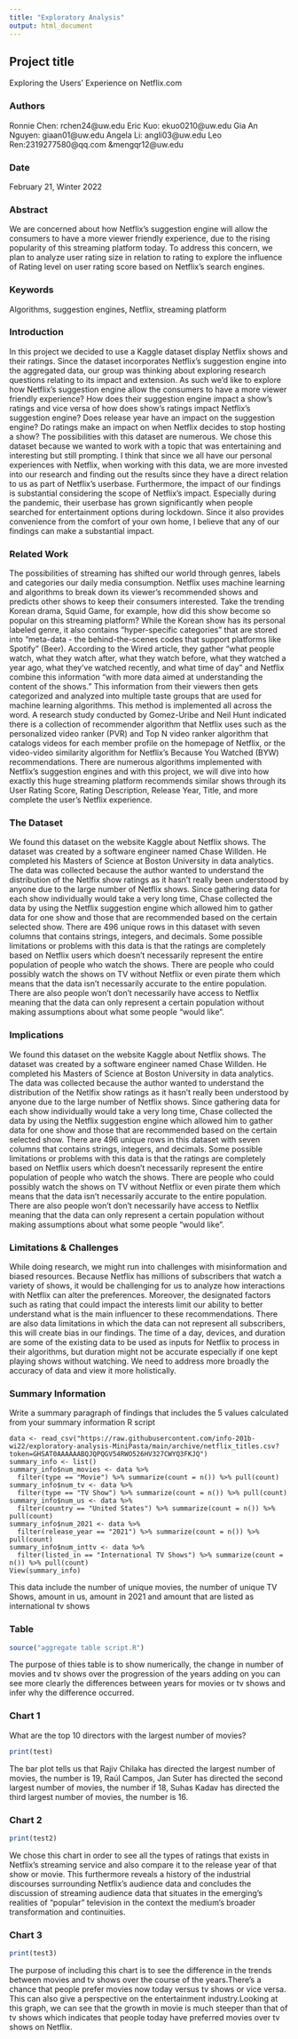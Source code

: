 ```yaml
---
title: "Exploratory Analysis"
output: html_document
---
```


## Project title
Exploring the Users' Experience on Netflix.com

### Authors

Ronnie Chen: rchen24@uw.edu
Eric Kuo: ekuo0210@uw.edu
Gia An Nguyen: giaan01@uw.edu
Angela Li: angli03@uw.edu
Leo Ren:2319277580@qq.com &mengqr12@uw.edu

### Date

February 21, Winter 2022

### Abstract

We are concerned about how Netflix’s suggestion engine will allow the consumers to have a more viewer friendly experience, due to the rising popularity of this
streaming platform today. To address this concern, we plan to analyze user rating size in relation to rating to explore the influence of Rating level on user
rating score based on Netflix's search engines.

### Keywords

Algorithms, suggestion engines, Netflix, streaming platform

### Introduction  

In this project we decided to use a Kaggle dataset display Netflix shows and their ratings. Since the dataset incorporates Netflix’s suggestion engine into the
aggregated data, our group was thinking about exploring research questions relating to its impact and extension. As such we’d like to explore how Netflix’s
suggestion engine allow the consumers to have a more viewer friendly experience? How does their suggestion engine impact a show’s ratings and vice versa of how
does show’s ratings impact Netflix’s suggestion engine? Does release year have an impact on the suggestion engine? Do ratings make an impact on when Netflix
decides to stop hosting a show? The possibilities with this dataset are numerous. We chose this dataset because we wanted to work with a topic that was
entertaining and interesting but still prompting. I think that since we all have our personal experiences with Netflix, when working with this data, we are more
invested into our research and finding out the results since they have a direct relation to us as part of Netflix’s userbase. Furthermore, the impact of our
findings is substantial considering the scope of Netflix’s impact. Especially during the pandemic, their userbase has grown significantly when people searched for
entertainment options during lockdown. Since it also provides convenience from the comfort of your own home, I believe that any of our findings can make a
substantial impact.

### Related Work  

The possibilities of streaming has shifted our world through genres, labels and categories our daily media consumption. Netflix uses machine learning and
algorithms to break down its viewer's recommended shows and predicts other shows to keep their consumers interested. Take the trending Korean drama, Squid Game,
for example, how did this show become so popular on this streaming platform? While the Korean show has its personal labeled genre, it also contains "hyper-specific
categories" that are stored into "meta-data - the behind-the-scenes codes that support platforms like Spotify" (Beer). According to the Wired article, they gather
"what people watch, what they watch after, what they watch before, what they watched a year ago, what they've watched recently, and what time of day" and Netflix
combine this information "with more data aimed at understanding the content of the shows." This information from their viewers then gets categorized and analyzed
into multiple taste groups that are used for machine learning algorithms. This method is implemented all across the word. A research study conducted by Gomez-Uribe
and Neil Hunt indicated there is a collection of recommender algorithm that Netflix uses such as the personalized video ranker (PVR) and Top N video ranker
algorithm that catalogs videos for each member profile on the homepage of Netflix, or the video-video similarity algorithm for Netflix's Because You Watched (BYW)
recommendations. There are numerous algorithms implemented with Netflix's suggestion engines and with this project, we will dive into how exactly this huge
streaming platform recommends similar shows through its User Rating Score, Rating Description, Release Year, Title, and more complete the user's Netflix
experience.

### The Dataset

We found this dataset on the website Kaggle about Netflix shows. The dataset was created by a software engineer named Chase Willden. He completed his Masters of
Science at Boston University in data analytics. The data was collected because the author wanted to understand the distribution of the Netlfix show ratings as it
hasn't really been understood by anyone due to the large number of Netflix shows. Since gathering data for each show individually would take a very long time,
Chase collected the data by using the Netflix suggestion engine which allowed him to gather data for one show and those that are recommended based on the certain
selected show. There are 496 unique rows in this dataset with seven columns that contains strings, integers, and decimals. Some possible limitations or problems
with this data is that the ratings are completely based on Netflix users which doesn't necessarily represent the entire population of people who watch the shows.
There are people who could possibly watch the shows on TV without Netflix or even pirate them which means that the data isn't necessarily accurate to the entire
population. There are also people won't don't necessarily have access to Netflix meaning that the data can only represent a certain population without making
assumptions about what some people "would like".

### Implications

We found this dataset on the website Kaggle about Netflix shows. The dataset was created by a software engineer named Chase Willden. He completed his Masters of
Science at Boston University in data analytics. The data was collected because the author wanted to understand the distribution of the Netlfix show ratings as it
hasn't really been understood by anyone due to the large number of Netflix shows. Since gathering data for each show individually would take a very long time,
Chase collected the data by using the Netflix suggestion engine which allowed him to gather data for one show and those that are recommended based on the certain
selected show. There are 496 unique rows in this dataset with seven columns that contains strings, integers, and decimals. Some possible limitations or problems
with this data is that the ratings are completely based on Netflix users which doesn't necessarily represent the entire population of people who watch the shows.
There are people who could possibly watch the shows on TV without Netflix or even pirate them which means that the data isn't necessarily accurate to the entire
population. There are also people won't don't necessarily have access to Netflix meaning that the data can only represent a certain population without making
assumptions about what some people "would like".

### Limitations & Challenges

While doing research, we might run into challenges with misinformation and biased resources. Because Netflix has millions of subscribers that watch a variety of
shows, it would be challenging for us to analyze how interactions with Netflix can alter the preferences. Moreover, the designated factors such as rating that
could impact the interests limit our ability to better understand what is the main influencer to these recommendations. There are also data limitations in which
the data can not represent all subscribers, this will create bias in our findings. The time of a day, devices, and duration are some of the existing data to be
used as inputs for Netflix to process in their algorithms, but duration might not be accurate especially if one kept playing shows without watching. We need to
address more broadly the accuracy of data and view it more holistically.

### Summary Information

Write a summary paragraph of findings that includes the 5 values calculated from your summary information R script

```
data <- read_csv("https://raw.githubusercontent.com/info-201b-wi22/exploratory-analysis-MiniPasta/main/archive/netflix_titles.csv?token=GHSAT0AAAAAABQJQPQGV54RWO526HV327CWYQ3FKJQ")
summary_info <- list()
summary_info$num_movies <- data %>%
  filter(type == "Movie") %>% summarize(count = n()) %>% pull(count)
summary_info$num_tv <- data %>%
  filter(type == "TV Show") %>% summarize(count = n()) %>% pull(count)
summary_info$num_us <- data %>%
  filter(country == "United States") %>% summarize(count = n()) %>% pull(count)
summary_info$num_2021 <- data %>%
  filter(release_year == "2021") %>% summarize(count = n()) %>% pull(count)
summary_info$num_inttv <- data %>%
  filter(listed_in == "International TV Shows") %>% summarize(count = n()) %>% pull(count)
View(summary_info)
```
This data include the number of unique movies, the number of unique TV Shows, 
amount in us, amount  in 2021 and amount that are listed as international tv shows


### Table

```r
source("aggregate table script.R")
```
The purpose of thies table is to show numerically, the change in number of movies and tv shows over the progression of the years adding on you can see more clearly the differences between years for movies or tv shows and infer why the difference occurred. 

### Chart 1
What are the top 10 directors with the largest number of movies?
```r
print(test)
```
The bar plot tells us that Rajiv Chilaka has directed the largest number of movies, the number is 19, Raúl Campos, Jan Suter has directed the second largest number
of movies, the number if 18, Suhas Kadav has directed the third largest number of movies, the number is 16.



### Chart 2

```r
print(test2)
```

We chose this chart in order to  see all the types of ratings that exists in Netflix's streaming service and also compare it to the release year of that show or
movie. This furthermore reveals a history of the industrial discourses surrounding Netflix's audience data and concludes the discussion of streaming audience data
that situates in the emerging's realities of "popular" television in the context the medium's broader transformation and continuities.

### Chart 3

```r
print(test3)
```

The purpose of including this chart is to see the difference in the trends between movies and tv shows over the course of the years.There's a chance that people prefer movies now today versus tv shows or vice versa. This can also give a perspective on the entertainment industry.Looking at this graph, we can see that the growth in movie is much steeper than that of tv shows which indicates that people today have preferred movies over tv shows on Netflix. 

